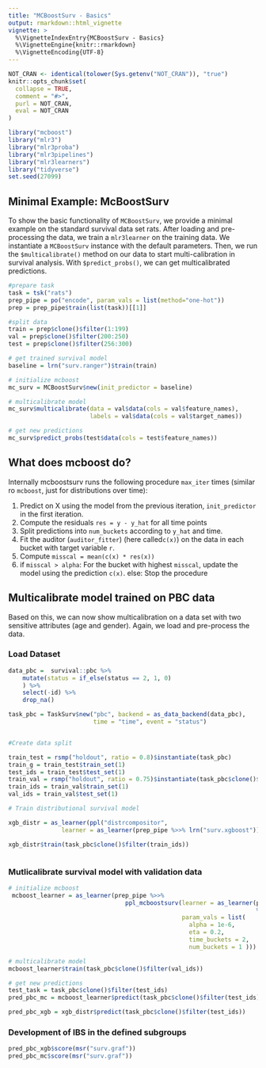 ```yaml
---
title: "MCBoostSurv - Basics"
output: rmarkdown::html_vignette
vignette: >
  %\VignetteIndexEntry{MCBoostSurv - Basics}
  %\VignetteEngine{knitr::rmarkdown}
  %\VignetteEncoding{UTF-8}
---
```


```r
NOT_CRAN <- identical(tolower(Sys.getenv("NOT_CRAN")), "true")
knitr::opts_chunk$set(
  collapse = TRUE,
  comment = "#>",
  purl = NOT_CRAN,
  eval = NOT_CRAN
)
```


```r
library("mcboost")
library("mlr3")
library("mlr3proba")
library("mlr3pipelines")
library("mlr3learners")
library("tidyverse")
set.seed(27099)
```


## Minimal Example: McBoostSurv

To show the basic functionality of `MCBoostSurv`, we provide a minimal example on 
the standard survival data set rats. After loading and pre-processing the data, we train
a `mlr3learner` on the training data. We instantiate a `MCBoostSurv` instance
with the default parameters. Then, we run the `$multicalibrate()` method on our data to start multi-calibration in survival analysis. With `$predict_probs()`, we can get
multicalibrated predictions. 

```r

#prepare task 
task = tsk("rats")
prep_pipe = po("encode", param_vals = list(method="one-hot")) 
prep = prep_pipe$train(list(task))[[1]]

#split data
train = prep$clone()$filter(1:199)
val = prep$clone()$filter(200:250)
test = prep$clone()$filter(256:300)

# get trained survival model 
baseline = lrn("surv.ranger")$train(train)

# initialize mcboost
mc_surv = MCBoostSurv$new(init_predictor = baseline)

# multicalibrate model 
mc_surv$multicalibrate(data = val$data(cols = val$feature_names), 
                       labels = val$data(cols = val$target_names))

# get new predictions
mc_surv$predict_probs(test$data(cols = test$feature_names))

```
## What does mcboost do?

Internally mcboostsurv runs the following procedure `max_iter` times (similar ro `mcboost`, just for distributions over time):

1. Predict on X using the model from the previous iteration, `init_predictor` in the first iteration.
1. Compute the residuals `res = y - y_hat` for all time points
1. Split predictions into `num_buckets` according to `y_hat` and time.
1. Fit the auditor (`auditor_fitter`) (here called`c(x)`) on the data in each bucket with target variable `r`.
1. Compute `misscal = mean(c(x) * res(x))`
1. if `misscal > alpha`:
    For the bucket with highest `misscal`, update the model using the prediction `c(x)`.
    else:
    Stop the procedure



## Multicalibrate model trained on PBC data

Based on this, we can now show multicalibration on a data set with two sensitive attributes (age and gender). Again, we load and pre-process the data.

### Load Dataset
```r

data_pbc =  survival::pbc %>%
    mutate(status = if_else(status == 2, 1, 0)
    ) %>%
    select(-id) %>%
    drop_na()

task_pbc = TaskSurv$new("pbc", backend = as_data_backend(data_pbc), 
                        time = "time", event = "status")


#Create data split

train_test = rsmp("holdout", ratio = 0.8)$instantiate(task_pbc)
train_g = train_test$train_set(1)
test_ids = train_test$test_set(1)
train_val = rsmp("holdout", ratio = 0.75)$instantiate(task_pbc$clone()$filter(train_g))
train_ids = train_val$train_set(1)
val_ids = train_val$test_set(1)

# Train distributional survival model 

xgb_distr = as_learner(ppl("distrcompositor",
               learner = as_learner(prep_pipe %>>% lrn("surv.xgboost"))))

xgb_distr$train(task_pbc$clone()$filter(train_ids))



```

### Mutlicalibrate survival model with validation data

```r
# initialize mcboost
 mcboost_learner = as_learner(prep_pipe %>>% 
                                 ppl_mcboostsurv(learner = as_learner(prep_pipe 
                                                                      %>>% xgb_distr), 
                                                 param_vals = list(
                                                   alpha = 1e-6,
                                                   eta = 0.2,
                                                   time_buckets = 2,
                                                   num_buckets = 1 )))

# multicalibrate model
mcboost_learner$train(task_pbc$clone()$filter(val_ids))

# get new predictions
test_task = task_pbc$clone()$filter(test_ids)
pred_pbc_mc = mcboost_learner$predict(task_pbc$clone()$filter(test_ids))

pred_pbc_xgb = xgb_distr$predict(task_pbc$clone()$filter(test_ids))

```

### Development of IBS in the defined subgroups
```r

pred_pbc_xgb$score(msr("surv.graf"))
pred_pbc_mc$score(msr("surv.graf"))
```



